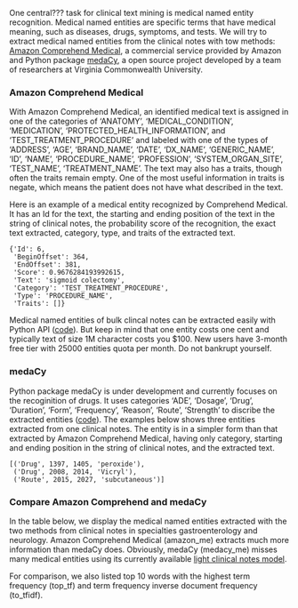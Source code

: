 One central??? task for clinical text mining is medical named entity recognition. Medical named entities are specific terms that have medical meaning, such as diseases, drugs, symptoms, and tests. We will try to extract medical named entities from the clinical notes with tow methods: [Amazon Comprehend Medical](https://aws.amazon.com/comprehend/medical/), a commercial service provided by Amazon and Python package [medaCy](https://github.com/NLPatVCU/medaCy), a open source project developed by a team of researchers at Virginia Commonwealth University.

### Amazon Comprehend Medical
With Amazon Comprehend Medical, an identified medical text is assigned in one of the categories of 'ANATOMY', 'MEDICAL_CONDITION', 'MEDICATION', 'PROTECTED_HEALTH_INFORMATION', and 'TEST_TREATMENT_PROCEDURE' and labeled with one of the types of 'ADDRESS', 'AGE', 'BRAND_NAME', 'DATE', 'DX_NAME', 'GENERIC_NAME', 'ID', 'NAME', 'PROCEDURE_NAME', 'PROFESSION', 'SYSTEM_ORGAN_SITE', 'TEST_NAME', 'TREATMENT_NAME'. The text may also has a traits, though often the traits remain empty. One of the most useful information in traits is negate, which means the patient does not have what described in the text.

Here is an example of a medical entity recognized by Comprehend Medical. It has an Id for the text, the starting and ending position of the text in the string of clinical notes, the probability score of the recognition, the exact text extracted, category, type, and traits of the extracted text.

```
{'Id': 6,
 'BeginOffset': 364,
 'EndOffset': 381,
 'Score': 0.9676284193992615,
 'Text': 'sigmoid colectomy',
 'Category': 'TEST_TREATMENT_PROCEDURE',
 'Type': 'PROCEDURE_NAME',
 'Traits': []}
```
Medical named entities of bulk clincal notes can be extracted easily with Python API ([code](https://github.com/GL-Li/clinical_notes/blob/master/python/extract_medical_named_entity_with_amazon_comprehend_medical.py)). But keep in mind that one entity costs one cent and typically text of size 1M character costs you $100. New users have 3-month free tier with 25000 entities quota per month. Do not bankrupt yourself.


### medaCy
Python package medaCy is under development and currently focuses on the recoginition of drugs. It uses categories 'ADE', 'Dosage', 'Drug', 'Duration', 'Form', 'Frequency', 'Reason', 'Route', 'Strength' to discribe the extracted entities ([code](https://github.com/GL-Li/clinical_notes/blob/master/python/extract_medical_named_entity_with_medacy.py)). The examples below shows three entities extracted from one clinical notes. The entity is in a simpler form than that extracted by Amazon Comprehend Medical, having only category, starting and ending position in the string of clinical notes, and the extracted text.

```
[('Drug', 1397, 1405, 'peroxide'),
 ('Drug', 2008, 2014, 'Vicryl'),
 ('Route', 2015, 2027, 'subcutaneous')]
```
 
### Compare Amazon Comprehend and medaCy
In the table below, we display the medical named entities extracted with the two methods from clinical notes in specialties gastroenterology and neurology. Amazon Comprehend Medical (amazon_me) extracts much more information than medaCy does. Obviously, medaCy (medacy_me) misses many medical entities using its currently available [light clinical notes model](https://github.com/NLPatVCU/medaCy/blob/master/examples/models/clinical_notes_model.md). 
 
For comparison, we also listed top 10 words with the highest term frequency (top_tf) and term frequency inverse document frequency (to_tfidf). 